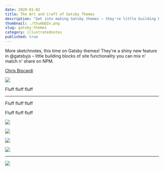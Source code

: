 ```yaml
---
date: 2020-01-02
title: The Art and Craft of Gatsby Themes
description: "Get into making Gatsby themes – they're little building blocks of functionality you can mix n' match n' share on NPM."
thumbnail: ./thumb@2x.png
slug: gatsby-themes
category: illustratednotes
published: true
---
```




<NotesContainer>

More sketchnotes, this time on Gatsby themes!
They're a shiny new feature in @gatsbyjs – little building blocks of site functionality you can mix n' match n' share on NPM.

[Chris Biscardi](https://twitter.com/chrisbiscardi)

![](https://og-image-egghead-course.now.sh/composable-gatsby-themes)


Fluff fluff fluff

<hr />

Fluff fluff fluff

Fluff fluff fluff

![](./GatsbyThemes_1.png)

![](./GatsbyThemes_2.png)

![](./GatsbyThemes_3.png)

![](./GatsbyThemes_4.png)

---

<FullNote coursename="Composing Gatsby Themes" courselink="http://bit.ly/gatsbyt">

![](./GatsbyThemes--thumbnail.png)

</FullNote>

</NotesContainer>